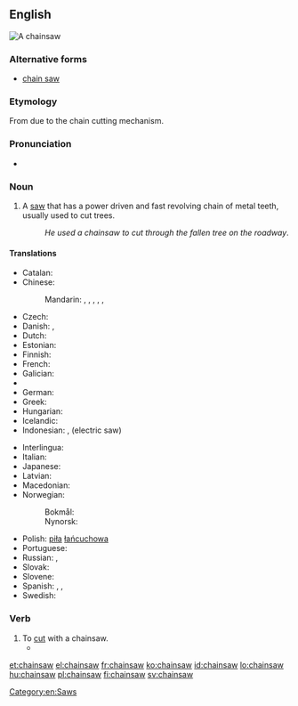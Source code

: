 ==English==
[[Image:Stihl contra.jpg|thumb|A chainsaw]]
{{wikipedia}}

===Alternative forms===
* [[chain saw]]

===Etymology===
From {{compound|chain|saw}} due to the chain cutting mechanism.

===Pronunciation===
* {{IPA|/ˈtʃeɪnˌsɔː/}}

===Noun===
{{en-noun}}

# A [[saw]] that has a power driven and fast revolving chain of metal teeth, usually used to cut trees.
#: ''He used a chainsaw to cut through the fallen tree on the roadway''.

====Translations====
{{trans-top|saw with a power-driven chain}}
* Catalan: {{t-|ca|serra de cadena|f}}
* Chinese:
*: Mandarin: {{t|cmn|電鏈鋸|sc=Hani}}, {{t|cmn|电链锯|tr=diànliànjù|sc=Hani}}, {{t|cmn|電鋸|sc=Hani}}, {{t|cmn|电锯|tr=diànjù|sc=Hani}}, {{t|cmn|鏈鋸|sc=Hani}}, {{t|cmn|链锯|tr=liànjù|sc=Hani}}
* Czech: {{t-|cs|řetězová pila|f}}
* Danish: {{t-|da|kædesav|c}}, {{t-|da|motorsav|c}}
* Dutch: {{t-|nl|kettingzaag|f}}
* Estonian: {{t-|et|mootorsaag}}
* Finnish: {{t+|fi|moottorisaha}}
* French: {{t+|fr|tronçonneuse|f}}
* Galician: {{t-|gl|motoserra|f}}
* {{trreq|ka}}
* German: {{t+|de|Kettensäge|f}}
* Greek: {{t+|el|αλυσοπρίονο|n|tr=alysopríono}}
* Hungarian: {{t+|hu|láncfűrész}}
* Icelandic: {{t-|is|keðjusög|f}}
* Indonesian: {{t+|id|gergaji rantai}}, {{t+|id|gergaji listrik}} (electric saw)
{{trans-mid}}
* Interlingua: {{t-|ia|chainsaw}}
* Italian: {{t+|it|motosega|f}}
* Japanese: {{t-|ja|チェーンソー|tr=chēnsō|sc=Jpan}}
* Latvian: {{t-|lv|motorzāģis|m}}
* Macedonian: {{t-|mk|моторна пила|f|tr=mótorna pilá}}
* Norwegian: 
*: Bokmål: {{t-|no|motorsag|m|f}}
*: Nynorsk: {{t-|nn|motorsag|f}}
* Polish: [[piła]] [[łańcuchowa]]
* Portuguese: {{t-|pt|motosserra|f}}
* Russian: {{t+|ru|бензопила|f|tr=benzopilá}}, {{t-|ru|цепная пила|f|tr=cepnája pilá|sc=Cyrl}}
* Slovak: {{t-|sk|reťazová píla|f}}
* Slovene: {{t-|sl|motorka|f}}
* Spanish: {{t+|es|motosierra|f}}, {{t+|es|sierra eléctrica|f}}, {{t-|es|sierra de cadena|f}}
* Swedish: {{t+|sv|motorsåg|c}}
{{trans-bottom}}

===Verb===
{{en-verb}}

# To [[cut]] with a chainsaw.
#* {{quote-news|year=2009|date=September 9|author=Mike Funston|title=Mississauga pulls green thorn from its paw|work=Toronto Star|url=http://www.thestar.com/News/GTA/article/692775
|passage=She and Barber once stopped a developer from '''chainsawing''' mature trees on Mississauga Rd. by standing in front of them.}}

[[Category:en:Saws]]

[[et:chainsaw]]
[[el:chainsaw]]
[[fr:chainsaw]]
[[ko:chainsaw]]
[[id:chainsaw]]
[[lo:chainsaw]]
[[hu:chainsaw]]
[[pl:chainsaw]]
[[fi:chainsaw]]
[[sv:chainsaw]]